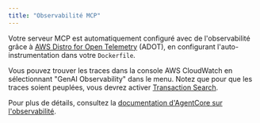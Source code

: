 ```yaml
---
title: "Observabilité MCP"
---
```




Votre serveur MCP est automatiquement configuré avec de l'observabilité grâce à [AWS Distro for Open Telemetry](https://aws.amazon.com/otel/) (ADOT), en configurant l'auto-instrumentation dans votre `Dockerfile`.

Vous pouvez trouver les traces dans la console AWS CloudWatch en sélectionnant "GenAI Observability" dans le menu. Notez que pour que les traces soient peuplées, vous devrez activer [Transaction Search](https://docs.aws.amazon.com/AmazonCloudWatch/latest/monitoring/CloudWatch-Transaction-Search.html).

Pour plus de détails, consultez la [documentation d'AgentCore sur l'observabilité](https://docs.aws.amazon.com/bedrock-agentcore/latest/devguide/observability-configure.html).